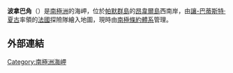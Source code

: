 '''波拿巴角'''（{{lang-en|Péninsule Bonaparte}}）是[[南極洲|南極洲]]的海岬，位於[[帕默群島|帕默群島]]的[[昂韋爾島|昂韋爾島]]西南岸，由[[讓-巴蒂斯特·夏古|讓-巴蒂斯特·夏古]]率領的[[法國|法國]]探險隊繪入地圖，現時由[[南極條約體系|南極條約體系]]管理。

==外部連結==
{{coord|64|46|46|S|64|03|58|W|display=title}}

{{Antarctica-geo-stub}}
[[Category:南極洲海岬|Category:南極洲海岬]]